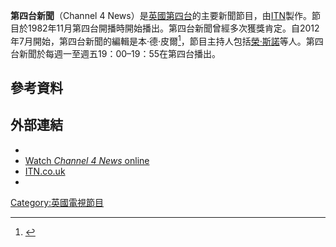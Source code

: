 {{Infobox television
| show_name            = Channel 4 News
| image                = 
| caption              = 
| runtime              = 55分鐘<br><small>（週一至週五）</small> <br> 5–25分鐘<small>（週六）</small> <br> 20–25分鐘<small>（週日）</small>
| creator              = 
| developer            = 
| producer             = [[ITN|ITN]]
| executive_producer   = 
| editor               = 
| presenter            = [[榮·斯諾|榮·斯諾]]<br>[[Jackie_Long_(journalist)|Jackie Long]]<br>[[Krishnan_Guru-Murthy|Krishnan Guru-Murthy]]<br>[[Matt_Frei|Matt Frei]]<br>[[Cathy_Newman|Cathy Newman]]
| country              = [[英國|英國]]
| language             = [[英語|英語]]
| network              = [[第四台_(英國)|第四台]]
| first_aired          = 1982年11月2日
| last_aired           = 現在
| preceded_by          = 
| followed_by          = 
| related              = ''[[More4_News|More4 News]]'' <small>（已停播）</small>
| website              = http://www.channel4.com/news
}}
'''第四台新聞'''（Channel 4 News）是[[第四台_(英國)|英國第四台]]的主要新聞節目，由[[ITN|ITN]]製作。節目於1982年11月第四台開播時開始播出。第四台新聞曾經多次獲獎肯定。自2012年7月開始，第四台新聞的編輯是本·德·皮爾<ref>{{Cite web|url = http://www.theguardian.com/media/2012/jul/10/ben-de-pear-channel-4-news-editor|title = Ben de Pear named Channel 4 News editor|date = 10 July 2012|accessdate = 14 August 2014|website = |publisher = The Guardian|last = |first = }}</ref>，節目主持人包括[[榮·斯諾|榮·斯諾]]等人。第四台新聞於每週一至週五19：00–19：55在第四台播出。 
==參考資料==
{{reflist}}
==外部連結==
*{{official website|http://www.channel4.com/news/}}
*[http://www.channel4.com/news/catch-up/ Watch ''Channel 4 News'' online]
*[http://www.itn.co.uk ITN.co.uk] {{Wayback|url=http://www.itn.co.uk/ |date=20130210205234 }}
*{{Screenonline TV title|id=579963|name=''Channel 4 News''}}
[[Category:英國電視節目|Category:英國電視節目]]
